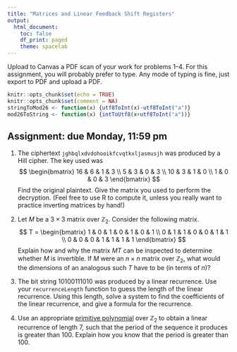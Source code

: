```yaml
---
title: "Matrices and Linear Feedback Shift Registers"
output:
  html_document:
    toc: false
    df_print: paged
    theme: spacelab
---
```


Upload to Canvas a PDF scan of your work for problems 1--4. For this assignment, you will probably prefer to type. Any mode of typing is fine, just export to PDF and upload a PDF. 


```r
knitr::opts_chunk$set(echo = TRUE)
knitr::opts_chunk$set(comment = NA)
stringToMod26 <- function(x) {utf8ToInt(x)-utf8ToInt("a")}
mod26ToString <- function(x) {intToUtf8(x+utf8ToInt("a"))}
```

## Assignment: due Monday, 11:59 pm

1. The ciphertext `jghbqlxdvdohooikfcvqtkxljasmusjh` was produced by a Hill cipher. The key used was
$$
\begin{bmatrix}
16 & 6 & 1 & 3 \\
5 & 3 & 0 & 3 \\
10 & 3 & 1 & 0 \\
1 & 0 & 0 & 3
\end{bmatrix}
$$ 
Find the original plaintext. Give the matrix you used to perform the decryption. (Feel free to use R to compute it, unless you really want to practice inverting matrices by hand!) 


2.  Let $M$ be a $3\times 3$ matrix over $\mathbb{Z}_2$. Consider the following matrix.
$$
T = \begin{bmatrix}
1 & 0 & 1 & 0 & 1 & 0 & 1 \\
0 & 1 & 1 & 0 & 0 & 1 & 1 \\
0 & 0 & 0 & 1 & 1 & 1 & 1 
\end{bmatrix}
$$
Explain how and why the matrix $MT$ can be inspected to determine whether $M$ is invertible. If $M$ were an $n\times n$ matrix over $\mathbb{Z}_2$, what would the dimensions of an analogous such $T$ have to be (in terms of $n$)?

3.  The bit string $1 0 1 0 0 1 1 1 0 1 0$ was produced by a linear recurrence.  Use your `recurrenceLength` function to guess the length of the linear recurrence. Using this length, solve a system to find the coefficients of the linear recurrence, and give a formula for the recurrence.

4. Use an appropriate [primitive polynomial](http://www.partow.net/programming/polynomials/primitive_polynomials_GF2.txt) over $\mathbb{Z}_2$ to obtain a linear recurrence of length 7, such that the period of the sequence it produces is greater than 100. Explain how you know that the period is greater than 100.
